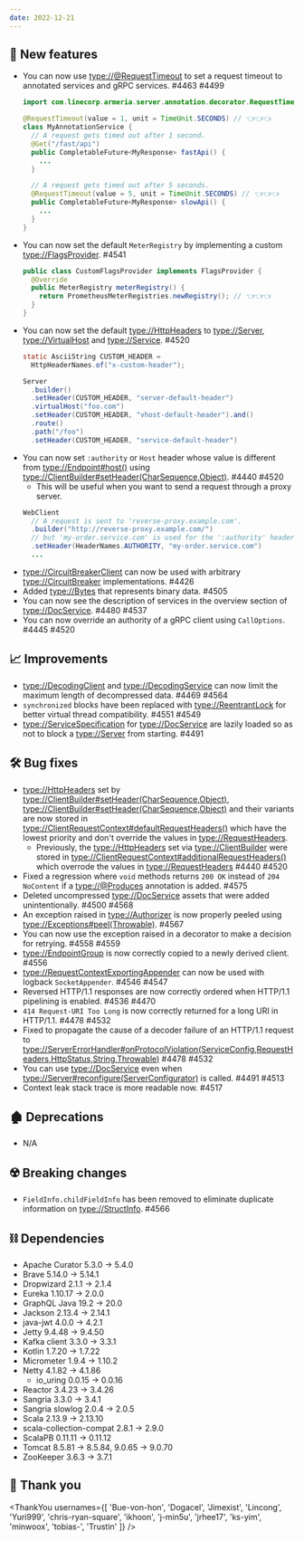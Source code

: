 ```yaml
---
date: 2022-12-21
---
```


## 🌟 New features

- You can now use <type://@RequestTimeout> to set a request timeout to annotated services and
  gRPC services. #4463 #4499
  ```java
  import com.linecorp.armeria.server.annotation.decorator.RequestTimeout;
  
  @RequestTimeout(value = 1, unit = TimeUnit.SECONDS) // 👈👈👈
  class MyAnnotationService {
    // A request gets timed out after 1 second.
    @Get("/fast/api")
    public CompletableFuture<MyResponse> fastApi() {
      ...
    }

    // A request gets timed out after 5 seconds.
    @RequestTimeout(value = 5, unit = TimeUnit.SECONDS) // 👈👈👈
    public CompletableFuture<MyResponse> slowApi() {
      ...
    }
  }
  ```
- You can now set the default `MeterRegistry` by implementing a custom <type://FlagsProvider>. #4541
  ```java
  public class CustomFlagsProvider implements FlagsProvider {
    @Override
    public MeterRegistry meterRegistry() {
      return PrometheusMeterRegistries.newRegistry(); // 👈👈👈
    }
  }
  ```
- You can now set the default <type://HttpHeaders> to <type://Server>, <type://VirtualHost> and
  <type://Service>. #4520
  ```java
  static AsciiString CUSTOM_HEADER =
    HttpHeaderNames.of("x-custom-header");

  Server
    .builder()
    .setHeader(CUSTOM_HEADER, "server-default-header")
    .virtualHost("foo.com")
    .setHeader(CUSTOM_HEADER, "vhost-default-header").and()
    .route()
    .path("/foo")
    .setHeader(CUSTOM_HEADER, "service-default-header")
  ```
- You can now set `:authority` or `Host` header whose value is different from <type://Endpoint#host()> using
  <type://ClientBuilder#setHeader(CharSequence,Object)>. #4440 #4520
  - This will be useful when you want to send a request through a proxy server.
  ```java 
  WebClient
    // A request is sent to 'reverse-proxy.example.com'.
    .builder("http://reverse-proxy.example.com/")
    // but 'my-order.service.com' is used for the ':authority' header.
    .setHeader(HeaderNames.AUTHORITY, "my-order.service.com")
    ...
  ```
- <type://CircuitBreakerClient> can now be used with arbitrary <type://CircuitBreaker> implementations. #4426
- Added <type://Bytes> that represents binary data. #4505
- You can now see the description of services in the overview section of <type://DocService>. #4480 #4537
- You can now override an authority of a gRPC client using `CallOptions`. #4445 #4520

## 📈 Improvements

- <type://DecodingClient> and <type://DecodingService> can now limit the maximum length of decompressed
  data. #4469 #4564
- `synchronized` blocks have been replaced with <type://ReentrantLock> for better virtual thread 
  compatibility. #4551 #4549
- <type://ServiceSpecification> for <type://DocService> are lazily loaded so as not to block a <type://Server>
  from starting. #4491

## 🛠️ Bug fixes

- <type://HttpHeaders> set by <type://ClientBuilder#setHeader(CharSequence,Object)>,
  <type://ClientBuilder#setHeader(CharSequence,Object)> and their variants are now stored in
  <type://ClientRequestContext#defaultRequestHeaders()> which have the lowest priority and don't override the
  values in <type://RequestHeaders>.
  - Previously, the <type://HttpHeaders> set via <type://ClientBuilder> were stored in
    <type://ClientRequestContext#additionalRequestHeaders()> which overrode the values in
    <type://RequestHeaders> #4440 #4520
- Fixed a regression where `void` methods returns `200 OK` instead of `204 NoContent` if a <type://@Produces> 
  annotation is added. #4575
- Deleted uncompressed <type://DocService> assets that were added unintentionally. #4500 #4568
- An exception raised in <type://Authorizer> is now properly peeled using
  <type://Exceptions#peel(Throwable)>. #4567
- You can now use the exception raised in a decorator to make a decision for retrying. #4558 #4559
- <type://EndpointGroup> is now correctly copied to a newly derived client. #4556
- <type://RequestContextExportingAppender> can now be used with logback `SocketAppender`. #4546 #4547
- Reversed HTTP/1.1 responses are now correctly ordered when HTTP/1.1 pipelining is enabled. #4536 #4470
- `414 Request-URI Too Long` is now correctly returned for a long URI in HTTP/1.1. #4478 #4532
- Fixed to propagate the cause of a decoder failure of an HTTP/1.1 request to
  <type://ServerErrorHandler#onProtocolViolation(ServiceConfig,RequestHeaders,HttpStatus,String,Throwable)> #4478 #4532
- You can use <type://DocService> even when <type://Server#reconfigure(ServerConfigurator)> is called. #4491 #4513
- Context leak stack trace is more readable now. #4517

## 🏚️ Deprecations

- N/A

## ☢️ Breaking changes

- `FieldInfo.childFieldInfo` has been removed to eliminate duplicate information on <type://StructInfo>. #4566

## ⛓ Dependencies

- Apache Curator 5.3.0 → 5.4.0
- Brave 5.14.0 → 5.14.1
- Dropwizard 2.1.1 → 2.1.4
- Eureka 1.10.17 → 2.0.0
- GraphQL Java 19.2 → 20.0
- Jackson 2.13.4 → 2.14.1
- java-jwt 4.0.0 → 4.2.1
- Jetty 9.4.48 → 9.4.50
- Kafka client 3.3.0 → 3.3.1
- Kotlin 1.7.20 → 1.7.22
- Micrometer 1.9.4 → 1.10.2
- Netty 4.1.82 → 4.1.86
  - io_uring 0.0.15 → 0.0.16
- Reactor 3.4.23 → 3.4.26
- Sangria 3.3.0 → 3.4.1
- Sangria slowlog 2.0.4 → 2.0.5
- Scala 2.13.9 → 2.13.10
- scala-collection-compat 2.8.1 → 2.9.0
- ScalaPB 0.11.11 → 0.11.12
- Tomcat 8.5.81 → 8.5.84, 9.0.65 → 9.0.70
- ZooKeeper 3.6.3 → 3.7.1

## 🙇 Thank you

<ThankYou usernames={[
  'Bue-von-hon',
  'Dogacel',
  'Jimexist',
  'Lincong',
  'Yuri999',
  'chris-ryan-square',
  'ikhoon',
  'j-min5u',
  'jrhee17',
  'ks-yim',
  'minwoox',
  'tobias-',
  'Trustin'
]} />
